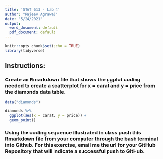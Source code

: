 ```yaml
---
title: 'STAT 613 - Lab 4'
author: "Rajeev Agrawal"
date: "5/24/2021"
output:
  word_document: default
  pdf_document: default
---
```


```r
knitr::opts_chunk$set(echo = TRUE)
library(tidyverse)
```

## Instructions:

### Create an Rmarkdown file that shows the ggplot coding needed to create a scatterplot for x = carat and y = price from the diamonds data table. 

```r
data("diamonds")

diamonds %>%
  ggplot(aes(x = carat, y = price)) +
  geom_point()
```

### Using the coding sequence illustrated in class push this Rmarkdown file from your computer through the bash terminal into Github. For this exercise, email me the url for your GitHub Repository that will indicate a successful push to GitHub.